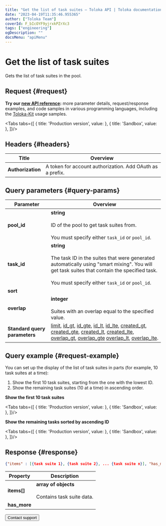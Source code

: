 ```yaml
---
title: "Get the list of task suites — Toloka API | Toloka documentation"
date: "2023-04-19T11:35:46.955365"
author: ["Toloka Team"]
coverId: F_bIcOYF9yjrxkPZrXc3
tags: ["engineering"]
ogDescription: ""
docsMenu: "apiMenu"
---
```



# Get the list of task suites

<Announce/>

Gets the list of task suites in the pool.

## Request {#request}

<Note mode="tip" title="Tip">

**Try our [new API reference](https://toloka.ai/docs/api/api-reference/#get-/task-suites):** more parameter details, request/response examples, and code samples in various programming languages, including the [Toloka-Kit](/docs/toloka-kit/) usage samples.

</Note>

<Tabs tabs={[
  { title: 'Production version', value: <GetTaskSuiteListList1/> },
  { title: 'Sandbox', value: <GetTaskSuiteListList2/> },
]}/>

## Headers {#headers}

Title | Overview
----- | -----
**Authorization** | A token for account authorization. Add OAuth as a prefix.

## Query parameters {#query-params}

<QueryParams/>

Parameter | Overview
----- | -----
**pool_id** | **string**<br/><br/>ID of the pool to get task suites from.<br/><br/>You must specify either `task_id` or `pool_id`.
**task_id** | **string**<br/><br/>The task ID in the suites that were generated automatically using "smart mixing". You will get task suites that contain the specified task.<br/><br/>You must specify either `task_id` or `pool_id`.
**sort** | <GetTaskSuiteListTable1/>
**overlap** | **integer**<br/><br/>Suites with an overlap equal to the specified value.
**Standard query parameters** | [limit](/docs/api/standard-query-parameters#limit), [id_gt](/docs/api/standard-query-parameters#id_gt), [id_gte](/docs/api/standard-query-parameters#id_gte), [id_lt](/docs/api/standard-query-parameters#id_lt), [id_lte](/docs/api/standard-query-parameters#id_lte), [created_gt](/docs/api/standard-query-parameters#created_gt), [created_gte](/docs/api/standard-query-parameters#created_gte), [created_lt](/docs/api/standard-query-parameters#created_lt), [created_lte](/docs/api/standard-query-parameters#created_lte), [overlap_gt](/docs/api/standard-query-parameters#overlap_gt), [overlap_gte](/docs/api/standard-query-parameters#overlap_gte) [overlap_lt](/docs/api/standard-query-parameters#overlap_lt), [overlap_lte](/docs/api/standard-query-parameters#overlap_lte).

## Query example {#request-example}

You can set up the display of the list of task suites in parts (for example, 10 task suites at a time):

1. Show the first 10 task suites, starting from the one with the lowest ID.
1. Show the remaining task suites (10 at a time) in ascending order.

**Show the first 10 task suites**

<Tabs tabs={[
  { title: 'Production version', value: <GetTaskSuiteListList3/> },
  { title: 'Sandbox', value: <GetTaskSuiteListList4/> },
]}/>

**Show the remaining tasks sorted by ascending ID**

<Tabs tabs={[
  { title: 'Production version', value: <GetTaskSuiteListList5/> },
  { title: 'Sandbox', value: <GetTaskSuiteListList6/> },
]}/>

## Response {#response}

```json
{"items" : [{task suite 1}, {task suite 2}, ... {task suite n}], "has_more": true}
```

Property | Description
----- | -----
**items[]** | **array of objects**<br/><br/>Contains task suite data.
**has_more** | <HasMore/>

<Button themeColor="light" view="default" size="l" type="link" url="/docs/guide/troubleshooting/support?form-source=api-get-task-suite-list">Contact support</Button>